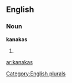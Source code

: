 ==English==

===Noun===
'''kanakas'''

# {{plural of|[[kanaka]]}}

[[Category:English plurals]]

[[ar:kanakas]]